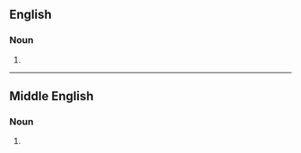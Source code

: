{{also|Herbers}}

==English==

===Noun===
{{head|en|noun form}}

# {{plural of|en|herber}}

----

==Middle English==

===Noun===
{{head|enm|noun plural form}}

# {{plural of|enm|herber}}